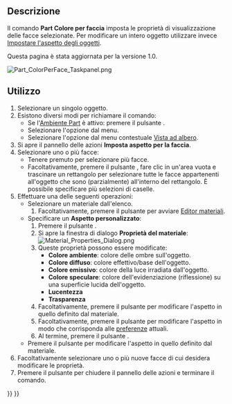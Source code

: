 <languages/>

{{Docnav/it
|[[Std_RandomColor/it|Colore casuale]]
|[[Std_ToggleTransparency/it|Attiva/disattiva trasparenza]]
|[[Std_View_Menu/it|Std View Menu]]
|IconL=Std_RandomColor.svg
|IconR=Std_ToggleTransparency.svg
|IconC=Freecad.svg
}}

{{GuiCommand/it
|Name=Part ColorPerFace
|Name/it=Part Colore per faccia
|MenuLocation=Visualizza → Colore per faccia
|Workbenches=[[Part Workbench/it|Part]], [[PartDesign Workbench/it|PartDesign]]
|SeeAlso=[[Std_SetAppearance/it|Aspetto]]
}}

<span id="Description"></span>
==Descrizione==

Il comando '''Part Colore per faccia''' imposta le proprietà di visualizzazione delle facce selezionate. Per modificare un intero oggetto utilizzare invece [[Std_SetAppearance/it|Impostare l'aspetto degli oggetti]].

Questa pagina è stata aggiornata per la versione 1.0.

[[Image:Part_ColorPerFace_Taskpanel.png]]
{{Caption|Il pannello delle azioni Imposta aspetto per faccia}}

<span id="Usage"></span>
==Utilizzo==

# Selezionare un singolo oggetto.
# Esistono diversi modi per richiamare il comando:
#* Se l'[[Part_Workbench/it|Ambiente Part]] è attivo: premere il pulsante {{Button|[[Image:Part_ColorPerFace.svg|16px]] [[Part_ColorPerFace/it|Colore per faccia]]}}.
#* Selezionare l'opzione {{MenuCommand|Visualizza → [[Image:Part_ColorPerFace.svg|16px]] Colore per faccia}} dal menu.
#* Selezionare l'opzione {{MenuCommand|[[Image:Part_ColorPerFace.svg|16px]] Imposta aspetto per la faccia...}} dal menu contestuale [[Tree_view/it|Vista ad albero]].
# Si apre il pannello delle azioni '''Imposta aspetto per la faccia'''.
# Selezionare uno o più facce:
#* Tenere premuto {{KEY|Ctrl}} per selezionare più facce.
#* Facoltativamente, premere il pulsante {{Button|Box Selection}}, fare clic in un'area vuota e trascinare un rettangolo per selezionare tutte le facce appartenenti all'oggetto che sono (parzialmente) all'interno del rettangolo. È possibile specificare più selezioni di caselle.
# Effettuare una delle seguenti operazioni:
#* Selezionare un materiale dall'elenco.
#*# Facoltativamente, premere il pulsante {{Button|Avvia editor}} per avviare [[Materials_Edit/it|Editor materiali]].
#* Specificare un '''Aspetto personalizzato''':
#*# Premere il pulsante {{Button|...}}.
#*# Si apre la finestra di dialogo '''Proprietà del materiale''':<br>[[Image:Material_Properties_Dialog.png]]
#*# Queste proprietà possono essere modificate:
#*#* '''Colore ambiente''': colore delle ombre sull'oggetto.
#*#* '''Colore diffuso''': colore effettivo/base dell'oggetto.
#*#* '''Colore emissivo''': colore della luce irradiata dall'oggetto.
#*#* '''Colore speculare''': colore dell'evidenziazione (riflessione) su una superficie lucida dell'oggetto.
#*#* '''Lucentezza'''
#*#* '''Trasparenza'''
#*# Facoltativamente, premere il pulsante {{Button|Reset}} per modificare l'aspetto in quello definito dal materiale.
#*# Facoltativamente, premere il pulsante {{Button|Default}} per modificare l'aspetto in modo che corrisponda alle [[PartDesign_Preferences/it#Shape_appearance|preferenze]] attuali.
#*# Al termine, premere il pulsante {{Button|Chiudi}}.
#* Premere il pulsante {{Button|Imposta su predefinito}} per modificare l'aspetto in quello definito dal materiale.
# Facoltativamente selezionare uno o più nuove facce di cui desidera modificare le proprietà.
# Premere il pulsante {{Button|OK}} per chiudere il pannello delle azioni e terminare il comando.


{{Docnav/it
|[[Std_RandomColor/it|Colore casuale]]
|[[Std_ToggleTransparency/it|Attiva/disattiva trasparenza]]
|[[Std_View_Menu/it|Std View Menu]]
|IconL=Std_RandomColor.svg
|IconR=Std_ToggleTransparency.svg
|IconC=Freecad.svg
}}

{{Std_Base_navi{{#translation:}}}}
{{Userdocnavi{{#translation:}}}}